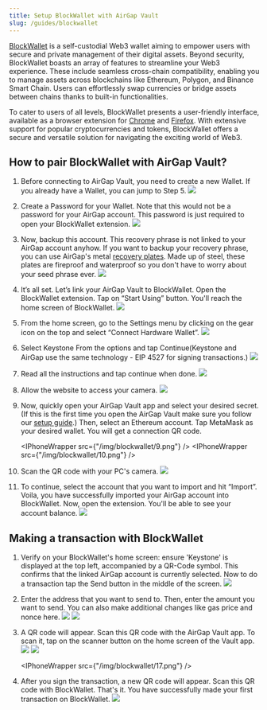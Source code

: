 ```yaml
---
title: Setup BlockWallet with AirGap Vault
slug: /guides/blockwallet
---
```



[BlockWallet](https://blockwallet.io/) is a self-custodial Web3 wallet aiming to empower users with secure and private management of their digital assets. Beyond security, BlockWallet boasts an array of features to streamline your Web3 experience. These include seamless cross-chain compatibility, enabling you to manage assets across blockchains like Ethereum, Polygon, and Binance Smart Chain. Users can effortlessly swap currencies or bridge assets between chains thanks to built-in functionalities.

To cater to users of all levels, BlockWallet presents a user-friendly interface, available as a browser extension for [Chrome](https://chromewebstore.google.com/detail/blockwallet/bopcbmipnjdcdfflfgjdgdjejmgpoaab) and [Firefox](https://addons.mozilla.org/en-US/firefox/addon/blockwallet/). With extensive support for popular cryptocurrencies and tokens, BlockWallet offers a secure and versatile solution for navigating the exciting world of Web3.

## How to pair BlockWallet with AirGap Vault?

1. Before connecting to AirGap Vault, you need to create a new Wallet. If you already have a Wallet, you can jump to Step 5.
   ![](/img/blockwallet/1.PNG)

2. Create a Password for your Wallet. Note that this would not be a password for your AirGap account. This password is just required to open your BlockWallet extension.
   ![](/img/blockwallet/2.PNG)

3. Now, backup this account. This recovery phrase is not linked to your AirGap account anyhow. If you want to backup your recovery phrase, you can use AirGap's metal [recovery plates](https://shop.airgap.it/product-category/metal-plate/). Made up of steel, these plates are fireproof and waterproof so you don't have to worry about your seed phrase ever.
   ![](/img/blockwallet/3.PNG)

4. It’s all set. Let’s link your AirGap Vault to BlockWallet. Open the BlockWallet extension. Tap on “Start Using” button. You'll reach the home screen of BlockWallet.
   ![](/img/blockwallet/4.PNG)

5. From the home screen, go to the Settings menu by clicking on the gear icon on the top and select “Connect Hardware Wallet”.
   ![](/img/blockwallet/5.PNG)

6. Select Keystone From the options and tap Continue(Keystone and AirGap use the same technology - EIP 4527 for signing transactions.)
   ![](/img/blockwallet/6.PNG)

7. Read all the instructions and tap continue when done.
   ![](/img/blockwallet/7.PNG)

8. Allow the website to access your camera.
   ![](/img/blockwallet/8.PNG)

9. Now, quickly open your AirGap Vault app and select your desired secret. (If this is the first time you open the AirGap Vault make sure you follow our [setup guide](https://support.airgap.it/guides/step-by-step-guide).)
   Then, select an Ethereum account. Tap MetaMask as your desired wallet. You will get a connection QR code.

   <IPhoneWrapper src={"/img/blockwallet/9.png"} />
   <IPhoneWrapper src={"/img/blockwallet/10.png"} />

10. Scan the QR code with your PC's camera.
    ![](/img/blockwallet/11.PNG)

11. To continue, select the account that you want to import and hit “Import”. Voila, you have successfully imported your AirGap account into BlockWallet.
    Now, open the extension. You'll be able to see your account balance.
    ![](/img/blockwallet/12.PNG)

## Making a transaction with BlockWallet

1. Verify on your BlockWallet's home screen: ensure 'Keystone' is displayed at the top left, accompanied by a QR-Code symbol. This confirms that the linked AirGap account is currently selected.
   Now to do a transaction tap the Send button in the middle of the screen.
   ![](/img/blockwallet/12.PNG)

2. Enter the address that you want to send to. Then, enter the amount you want to send. You can also make additional changes like gas price and nonce here.
   ![](/img/blockwallet/13.PNG)
   ![](/img/blockwallet/14.PNG)

3. A QR code will appear. Scan this QR code with the AirGap Vault app. To scan it, tap on the scanner button on the home screen of the Vault app.
   ![](/img/blockwallet/15.PNG)
   ![](/img/blockwallet/16.PNG)

   <IPhoneWrapper src={"/img/blockwallet/17.png"} />

4. After you sign the transaction, a new QR code will appear. Scan this QR code with BlockWallet. That's it. You have successfully made your first transaction on BlockWallet.
   ![](/img/blockwallet/18.PNG)
